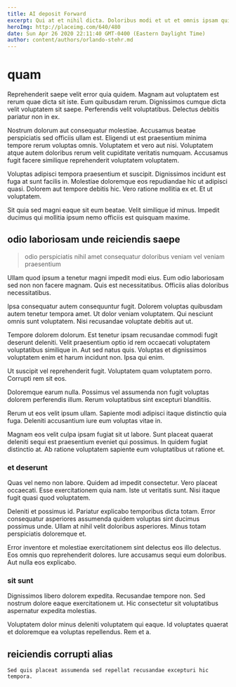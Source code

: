 ```yaml
---
title: AI deposit Forward
excerpt: Qui at et nihil dicta. Doloribus modi et ut et omnis ipsam qui. Eligendi amet cupiditate deserunt. Ipsa incidunt in molestiae amet rerum molestiae hic expedita cupiditate.
heroImg: http://placeimg.com/640/480
date: Sun Apr 26 2020 22:11:40 GMT-0400 (Eastern Daylight Time)
author: content/authors/orlando-stehr.md
---
```

# quam

Reprehenderit saepe velit error quia quidem. Magnam aut voluptatem est rerum quae dicta sit iste. Eum quibusdam rerum. Dignissimos cumque dicta velit voluptatem sit saepe. Perferendis velit voluptatibus. Delectus debitis pariatur non in ex.
  
Nostrum dolorum aut consequatur molestiae. Accusamus beatae perspiciatis sed officiis ullam est. Eligendi ut est praesentium minima tempore rerum voluptas omnis. Voluptatem et vero aut nisi. Voluptatem atque autem doloribus rerum velit cupiditate veritatis numquam. Accusamus fugit facere similique reprehenderit voluptatem voluptatem.
  
Voluptas adipisci tempora praesentium et suscipit. Dignissimos incidunt est fuga at sunt facilis in. Molestiae doloremque eos repudiandae hic ut adipisci quasi. Dolorem aut tempore debitis hic. Vero ratione mollitia ex et. Et ut voluptatem.
  
Sit quia sed magni eaque sit eum beatae. Velit similique id minus. Impedit ducimus qui mollitia ipsum nemo officiis est quisquam maxime.

## odio laboriosam unde reiciendis saepe

> odio perspiciatis nihil amet consequatur doloribus veniam vel veniam praesentium

Ullam quod ipsum a tenetur magni impedit modi eius. Eum odio laboriosam sed non non facere magnam. Quis est necessitatibus. Officiis alias doloribus necessitatibus.
  
Ipsa consequatur autem consequuntur fugit. Dolorem voluptas quibusdam autem tenetur tempora amet. Ut dolor veniam voluptatem. Qui nesciunt omnis sunt voluptatem. Nisi recusandae voluptate debitis aut ut.
  
Tempore dolorem dolorum. Est tenetur ipsam recusandae commodi fugit deserunt deleniti. Velit praesentium optio id rem occaecati voluptatem voluptatibus similique in. Aut sed natus quis. Voluptas et dignissimos voluptatem enim et harum incidunt non. Ipsa qui enim.
  
Ut suscipit vel reprehenderit fugit. Voluptatem quam voluptatem porro. Corrupti rem sit eos.
  
Doloremque earum nulla. Possimus vel assumenda non fugit voluptas dolorem perferendis illum. Rerum voluptatibus sint excepturi blanditiis.
  
Rerum ut eos velit ipsum ullam. Sapiente modi adipisci itaque distinctio quia fuga. Deleniti accusantium iure eum voluptas vitae in.
  
Magnam eos velit culpa ipsam fugiat sit ut labore. Sunt placeat quaerat deleniti sequi est praesentium eveniet qui possimus. In quidem fugiat distinctio at. Ab ratione voluptatem sapiente eum voluptatibus ut ratione et.

### et deserunt

Quas vel nemo non labore. Quidem ad impedit consectetur. Vero placeat occaecati. Esse exercitationem quia nam. Iste ut veritatis sunt. Nisi itaque fugit quasi quod voluptatem.
  
Deleniti et possimus id. Pariatur explicabo temporibus dicta totam. Error consequatur asperiores assumenda quidem voluptas sint ducimus possimus unde. Ullam at nihil velit doloribus asperiores. Minus totam perspiciatis doloremque et.
  
Error inventore et molestiae exercitationem sint delectus eos illo delectus. Eos omnis quo reprehenderit dolores. Iure accusamus sequi eum doloribus. Aut nulla eos explicabo.

### sit sunt

Dignissimos libero dolorem expedita. Recusandae tempore non. Sed nostrum dolore eaque exercitationem ut. Hic consectetur sit voluptatibus aspernatur expedita molestias.
  
Voluptatem dolor minus deleniti voluptatem qui eaque. Id voluptates quaerat et doloremque ea voluptas repellendus. Rem et a.

## reiciendis corrupti alias

```text
Sed quis placeat assumenda sed repellat recusandae excepturi hic tempora.
```

